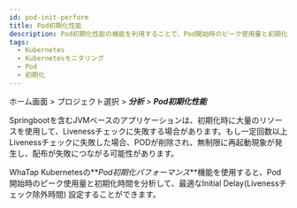 ```yaml
---
id: pod-init-perform
title: Pod初期化性能
description: Pod初期化性能の機能を利用することで、Pod開始時のピーク使用量と初期化時間を分析して、最適なInitial Delayを設定できます。
tags:
  - Kubernetes
  - Kubernetesモニタリング
  - Pod
  - 初期化
---
```


ホーム画面 > プロジェクト選択 > **_分析_** > **_Pod初期化性能_**

Springbootを含むJVMベースのアプリケーションは、初期化時に大量のリソースを使用して、Livenessチェックに失敗する場合があります。もし一定回数以上Livenessチェックに失敗した場合、PODが削除され、無制限に再起動現象が発生し、配布が失敗につながる可能性があります。

WhaTap Kubernetesの**_Pod初期化パフォーマンス_**機能を使用すると、Pod開始時のピーク使用量と初期化時間を分析して、最適なInitial Delay(Livenessチェック除外時間) 設定することができます。

<ImgLang img='k8s-pod-init-perform.png' desc='Pod初期化性能' />
